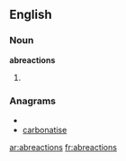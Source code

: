 ==English==

===Noun===
'''abreactions'''

# {{plural of|[[abreaction]]}}

===Anagrams===
* {{alphagram|aabceinorst}}
* [[carbonatise#English|carbonatise]]


[[ar:abreactions]]
[[fr:abreactions]]